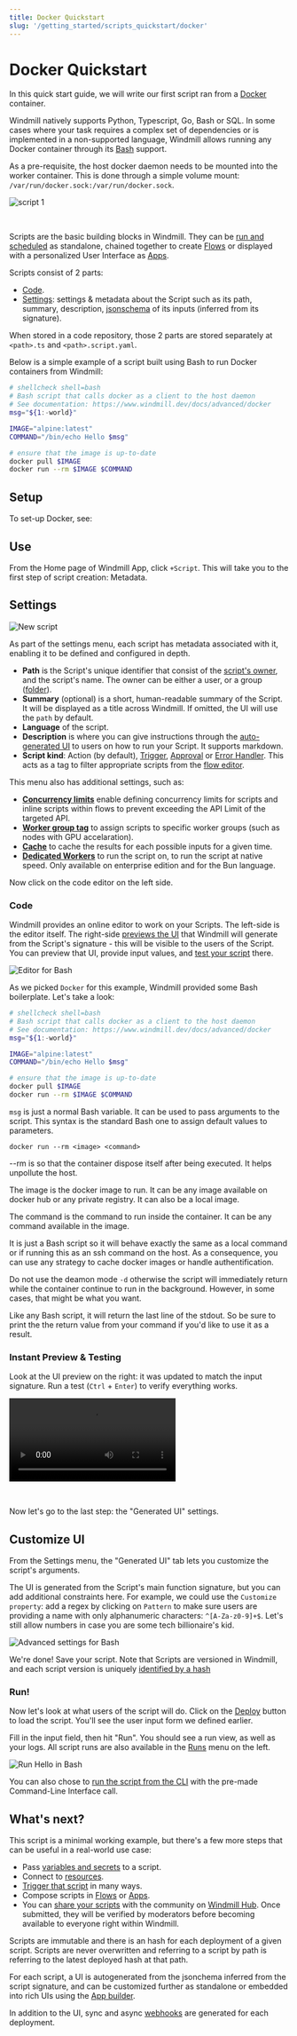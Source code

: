 ```yaml
---
title: Docker Quickstart
slug: '/getting_started/scripts_quickstart/docker'
---
```



# Docker Quickstart

In this quick start guide, we will write our first script ran from a [Docker](https://www.docker.com/) container.

Windmill natively supports Python, Typescript, Go, Bash or SQL.
In some cases where your task requires a complex set of dependencies or is implemented in a non-supported language, Windmill allows running any Docker container through its [Bash](../4_bash_quickstart/index.mdx) support.

As a pre-requisite, the host docker daemon needs to be mounted into the worker container. This is done through a simple volume mount: `/var/run/docker.sock:/var/run/docker.sock`.

![script 1](../../../advanced/7_docker/as_script.png)

<br />

Scripts are the basic building blocks in Windmill. They can be [run and scheduled](../../8_trigger_scripts/index.mdx) as standalone, chained together to create [Flows](../../../flows/1_flow_editor.mdx) or displayed with a personalized User Interface as [Apps](../../7_apps_quickstart/index.mdx).

<div class="grid grid-cols-2 gap-6 mb-4">
	<DocCard
		title="Script Editor"
		description="All the details on scripts."
		href="/docs/script_editor"
	/>
	<DocCard
		title="Triggering Scripts"
		description="Trigger flows on-demand, by schedule or on external events."
		href="/docs/getting_started/trigger_scripts"
	/>
</div>

Scripts consist of 2 parts:

- [Code](#code).
- [Settings](#settings): settings & metadata about the Script such as its path, summary, description, [jsonschema](../../../core_concepts/13_json_schema_and_parsing/index.md) of its inputs (inferred from its signature).

When stored in a code repository, those 2 parts are stored separately at `<path>.ts` and `<path>.script.yaml`.

Below is a simple example of a script built using Bash to run Docker containers from Windmill:

```bash
# shellcheck shell=bash
# Bash script that calls docker as a client to the host daemon
# See documentation: https://www.windmill.dev/docs/advanced/docker
msg="${1:-world}"

IMAGE="alpine:latest"
COMMAND="/bin/echo Hello $msg"

# ensure that the image is up-to-date
docker pull $IMAGE
docker run --rm $IMAGE $COMMAND
```

## Setup

To set-up Docker, see:

<div class="grid grid-cols-2 gap-6 mb-4">
	<DocCard
		title="Docker Set-Up"
		description="Windmill supports running any Docker container through its Bash support."
		href="/docs/advanced/docker"
	/>
</div>

## Use

From the Home page of Windmill App, click `+Script`. This will take you to the
first step of script creation: Metadata.

## Settings

![New script](../4_bash_quickstart/create_script_bash.png)

As part of the settings menu, each script has metadata associated with it, enabling it to be defined and configured in depth.

- **Path** is the Script's unique identifier that consist of the
  [script's owner](../../../core_concepts/16_roles_and_permissions/index.mdx), and the script's name.
  The owner can be either a user, or a group ([folder](../../../core_concepts/8_groups_and_folders/index.mdx#folders)).
- **Summary** (optional) is a short, human-readable summary of the Script. It
  will be displayed as a title across Windmill. If omitted, the UI will use the `path` by
  default.
- **Language** of the script.
- **Description** is where you can give instructions through the [auto-generated UI](../../../core_concepts/6_auto_generated_uis/index.mdx)
  to users on how to run your Script. It supports markdown.
- **Script kind**: Action (by default), [Trigger](../../../flows/10_flow_trigger.md), [Approval](../../../flows/11_flow_approval.mdx) or [Error Handler](../../../flows/7_flow_error_handler.md). This acts as a tag to filter appropriate scripts from the [flow editor](../../6_flows_quickstart/index.mdx).

This menu also has additional settings, such as:

- **[Concurrency limits](../../../script_editor/concurrency_limit.mdx)** enable defining concurrency limits for scripts and inline scripts within flows to prevent exceeding the API Limit of the targeted API.
- **[Worker group tag](../../../core_concepts/9_worker_groups/index.mdx)** to assign scripts to specific worker groups (such as nodes with GPU accelaration).
- **[Cache](../../../core_concepts/24_caching/index.md)** to cache the results for each possible inputs for a given time.
- **[Dedicated Workers](../../../core_concepts/25_dedicated_workers/index.mdx)** to run the script on, to run the script at native speed. Only available on enterprise edition and for the Bun language.

<div class="grid grid-cols-2 gap-6 mb-4">
	<DocCard
		title="Settings"
		description="Each script has metadata & settings associated with it, enabling it to be defined and configured in depth."
		href="/docs/script_editor/settings"
	/>
</div>

Now click on the code editor on the left side.

### Code

Windmill provides an online editor to work on your Scripts. The left-side is
the editor itself. The right-side [previews the UI](../../../core_concepts/6_auto_generated_uis/index.mdx) that Windmill will
generate from the Script's signature - this will be visible to the users of the
Script. You can preview that UI, provide input values, and [test your script](#instant-preview--testing) there.

![Editor for Bash](../4_bash_quickstart/editor_bash.png)

<div class="grid grid-cols-2 gap-6 mb-4">
	<DocCard
		title="Code Editor"
		description="The code editor is Windmill's integrated development environment."
		href="/docs/code_editor"
	/>
	<DocCard
		title="Auto-generated UIs"
		description="Windmill creates auto-generated user interfaces for scripts and flows based on their parameters."
		href="/docs/core_concepts/auto_generated_uis"
	/>
</div>

As we picked `Docker` for this example, Windmill provided some Bash
boilerplate. Let's take a look:

```bash
# shellcheck shell=bash
# Bash script that calls docker as a client to the host daemon
# See documentation: https://www.windmill.dev/docs/advanced/docker
msg="${1:-world}"

IMAGE="alpine:latest"
COMMAND="/bin/echo Hello $msg"

# ensure that the image is up-to-date
docker pull $IMAGE
docker run --rm $IMAGE $COMMAND
```

`msg` is just a normal Bash variable. It can be used to pass arguments to the script. This syntax is the standard Bash one to assign default values to parameters.

```
docker run --rm <image> <command>
```

--rm is so that the container dispose itself after being executed. It helps unpollute the host.

The image is the docker image to run. It can be any image available on docker hub or any private registry. It can also be a local image.

The command is the command to run inside the container. It can be any command available in the image.

It is just a Bash script so it will behave exactly the same as a local command or if running this as an ssh command on the host. As a consequence, you can use any strategy to cache docker images or handle authentification.

Do not use the deamon mode `-d` otherwise the script will immediately return while the container continue to run in the background. However, in some cases, that might be what you want.

Like any Bash script, it will return the last line of the stdout. So be sure to print the the return value from your command if you'd like to use it as a result.

### Instant Preview & Testing

Look at the UI preview on the right: it was updated to match the input
signature. Run a test (`Ctrl` + `Enter`) to verify everything works.

<video
    className="border-2 rounded-xl object-cover w-full h-full dark:border-gray-800"
    controls
    src="/videos/auto_g_ui_landing.mp4"
/>

<br/>

<div class="grid grid-cols-2 gap-6 mb-4">
	<DocCard
		title="Instant Preview & Testing"
		description="On top of its integrated editors, Windmill allows users to test what they are building directly from the editor, even before deployment."
		href="/docs/core_concepts/instant_preview"
	/>
</div>

Now let's go to the last step: the "Generated UI" settings.

## Customize UI

From the Settings menu, the "Generated UI" tab lets you customize the script's arguments.

The UI is generated from the Script's main function signature, but you can add additional constraints here. For example, we could use the `Customize property`: add a regex by clicking on `Pattern` to make sure users are providing a name with only alphanumeric characters: `^[A-Za-z0-9]+$`. Let's still allow numbers in case you are some tech billionaire's kid.

![Advanced settings for Bash](../4_bash_quickstart/customize_bash.png)

We're done! Save your script. Note that Scripts are versioned in Windmill, and
each script version is uniquely [identified by a hash](../../../script_editor/versioning.mdx)

<div class="grid grid-cols-2 gap-6 mb-4">
	<DocCard
		title="Script Kinds"
		description="You can attach additional functionalities to Scripts by specializing them into specific Script kinds."
		href="/docs/script_editor/script_kinds"
	/>
	<DocCard
		title="Customize UI"
		description="Some arguments' types can be given advanced settings that will affect the inputs' auto-generated UI and JSON Schema."
		href="/docs/script_editor/customize_ui"
	/>
</div>

### Run!

Now let's look at what users of the script will do. Click on the [Deploy](../../../core_concepts/0_draft_and_deploy/index.mdx) button
to load the script. You'll see the user input form we defined earlier.

Fill in the input field, then hit "Run". You should see a run view, as well as
your logs. All script runs are also available in the [Runs](../../../core_concepts/5_monitor_past_and_future_runs/index.mdx) menu on
the left.

![Run Hello in Bash](../4_bash_quickstart/run_bash.png)

You can also chose to [run the script from the CLI](../../../advanced/3_cli/index.mdx) with the pre-made Command-Line Interface call.

<div class="grid grid-cols-2 gap-6 mb-4">
	<DocCard
		title="Triggering Scripts"
		description="Trigger flows on-demand, by schedule or on external events."
		href="/docs/getting_started/trigger_scripts"
	/>
</div>

## What's next?

This script is a minimal working example, but there's a few more steps that can be useful in a real-world use case:

- Pass [variables and secrets](../../../core_concepts/2_variables_and_secrets/index.mdx)
  to a script.
- Connect to [resources](../../../core_concepts/3_resources_and_types/index.mdx).
- [Trigger that script](../../8_trigger_scripts/index.mdx) in many ways.
- Compose scripts in [Flows](../../../flows/1_flow_editor.mdx) or [Apps](../../../apps/0_app_editor/index.mdx).
- You can [share your scripts](../../../misc/1_share_on_hub/index.md) with the community on [Windmill Hub](https://hub.windmill.dev). Once
  submitted, they will be verified by moderators before becoming available to
  everyone right within Windmill.

Scripts are immutable and there is an hash for each deployment of a given script. Scripts are never overwritten and referring to a script by path is referring to the latest deployed hash at that path.

<div class="grid grid-cols-2 gap-6 mb-4">
	<DocCard
		title="Versioning"
		description="Scripts, when deployed, can have a parent script identified by its hash."
		href="/docs/script_editor/versioning"
	/>
</div>

For each script, a UI is autogenerated from the jsonchema inferred from the script signature, and can be customized further as standalone or embedded into rich UIs using the [App builder](../../7_apps_quickstart/index.mdx).

<div class="grid grid-cols-2 gap-6 mb-4">
	<DocCard
		title="Auto-generated UIs"
		description="Windmill creates auto-generated user interfaces for scripts and flows based on their parameters."
		href="/docs/core_concepts/auto_generated_uis"
	/>
	<DocCard
		title="Customize UI"
		description="Some arguments' types can be given advanced settings that will affect the inputs' auto-generated UI and JSON Schema."
		href="/docs/script_editor/customize_ui"
	/>
</div>

In addition to the UI, sync and async [webhooks](../../../core_concepts/4_webhooks/index.md) are generated for each deployment.

<div class="grid grid-cols-2 gap-6 mb-4">
	<DocCard
		title="Webhooks"
		description="Trigger scripts and flows from webhooks."
		href="/docs/core_concepts/webhooks"
	/>
</div>
